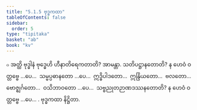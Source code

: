 ```yaml
---
title: "5.1.5 ဗုဒ္ဓကထာ"
tableOfContents: false
sidebar:
  order: 5
type: "tipitaka"
basket: "ab"
book: "kv"
---
```



<DynamicBreadcrumb />

<Division number="885" book="kv">

<Paragraph number="2718" book="kv">
๐ အတ္ထိ ဗုဒ္ဓါနံ ဗုဒ္ဓေဟိ ဟီနာတိရေကတာတိ? အာမန္တာ. သတိပဋ္ဌာနတောတိ? န ဟေဝံ ဝတ္တဗ္ဗေ …ပေ…  သမ္မပ္ပဓာနတော …ပေ…  ဣဒ္ဓိပါဒတော…  ဣန္ဒြိယတော…  ဗလတော…  ဗောဇ္ဈင်္ဂတော…  ဝသိဘာဝတော …ပေ…  သဗ္ဗညုတဉာဏဒဿနတောတိ? န ဟေဝံ ဝတ္တဗ္ဗေ …ပေ… .

</Paragraph>
</Division>

<Paragraph number="2719" type="center" book="kv">
ဗုဒ္ဓကထာ နိဋ္ဌိတာ.
</Paragraph>